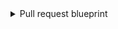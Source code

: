 <details>
<summary>Pull request blueprint</summary>

```json showLineNumbers
{
  "identifier": "bitbucketPullRequest",
  "title": "Pull Request",
  "icon": "GitVersion",
  "schema": {
    "properties": {
      "creator": {
        "title": "Creator",
        "type": "string",
        "format": "user"
      },
      "assignees": {
        "title": "Assignees",
        "type": "array"
      },
      "reviewers": {
        "title": "Reviewers",
        "type": "array"
      },
      "status": {
        "title": "Status",
        "type": "string",
        "enum": ["MERGED", "OPEN", "DECLINED"],
        "enumColors": {
          "MERGED": "purple",
          "OPEN": "green",
          "DECLINED": "red"
        }
      },
      "createdAt": {
        "title": "Create At",
        "type": "string",
        "format": "date-time"
      },
      "updatedAt": {
        "title": "Updated At",
        "type": "string",
        "format": "date-time"
      },
      "link": {
        "title": "Link",
        "format": "url",
        "type": "string"
      }
    },
    "required": []
  },
  "mirrorProperties": {},
  "calculationProperties": {},
  "relations": {
    "repository": {
      "title": "Service",
      "target": "bitbucketService",
      "required": false,
      "many": false
    }
  }
}
```

</details>
